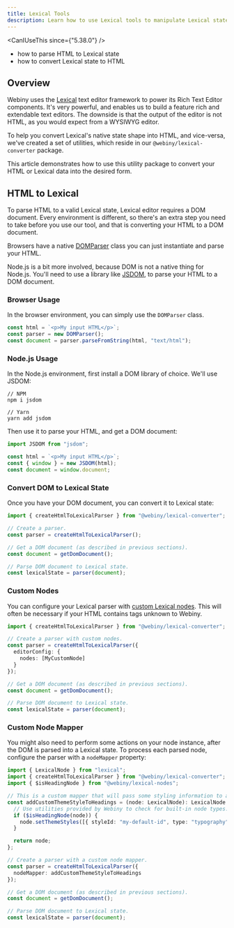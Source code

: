 ```yaml
---
title: Lexical Tools
description: Learn how to use Lexical tools to manipulate Lexical state.
---
```


<CanIUseThis since={"5.38.0"} />

<WhatYouWillLearn>

- how to parse HTML to Lexical state
- how to convert Lexical state to HTML

</WhatYouWillLearn>

## Overview

Webiny uses the [Lexical](https://lexical.dev/) text editor framework to power its Rich Text Editor components. It's very powerful, and enables us to build a feature rich and extendable text editors. The downside is that the output of the editor is not HTML, as you would expect from a WYSIWYG editor.

To help you convert Lexical's native state shape into HTML, and vice-versa, we've created a set of utilities, which reside in our `@webiny/lexical-converter` package.

This article demonstrates how to use this utility package to convert your HTML or Lexical data into the desired form.

## HTML to Lexical

To parse HTML to a valid Lexical state, Lexical editor requires a DOM document. Every environment is different, so there's an extra step you need to take before you use our tool, and that is converting your HTML to a DOM document.

Browsers have a native [DOMParser](https://developer.mozilla.org/en-US/docs/Web/API/DOMParser) class you can just instantiate and parse your HTML.

Node.js is a bit more involved, because DOM is not a native thing for Node.js. You'll need to use a library like [JSDOM](https://github.com/jsdom/jsdom), to parse your HTML to a DOM document.

### Browser Usage

In the browser environment, you can simply use the `DOMParser` class.

```ts Parse HTML to a DOM document in the browser
const html = `<p>My input HTML</p>`;
const parser = new DOMParser();
const document = parser.parseFromString(html, "text/html");
```

### Node.js Usage

In the Node.js environment, first install a DOM library of choice. We'll use JSDOM:

```shell Install JSDOM
// NPM
npm i jsdom

// Yarn
yarn add jsdom
```

Then use it to parse your HTML, and get a DOM document:

```ts Parse HTML to a DOM document in Node.js
import JSDOM from "jsdom";

const html = `<p>My input HTML</p>`;
const { window } = new JSDOM(html);
const document = window.document;
```

### Convert DOM to Lexical State

Once you have your DOM document, you can convert it to Lexical state:

```ts Convert DOM to Lexical State
import { createHtmlToLexicalParser } from "@webiny/lexical-converter";

// Create a parser.
const parser = createHtmlToLexicalParser();

// Get a DOM document (as described in previous sections).
const document = getDomDocument();

// Parse DOM document to Lexical state.
const lexicalState = parser(document);
```

### Custom Nodes

You can configure your Lexical parser with [custom Lexical nodes](https://lexical.dev/docs/concepts/nodes#creating-custom-nodes). This will often be necessary if your HTML contains tags unknown to Webiny.

```ts Add Custom Nodes
import { createHtmlToLexicalParser } from "@webiny/lexical-converter";

// Create a parser with custom nodes.
const parser = createHtmlToLexicalParser({
  editorConfig: {
    nodes: [MyCustomNode]
  }
});

// Get a DOM document (as described in previous sections).
const document = getDomDocument();

// Parse DOM document to Lexical state.
const lexicalState = parser(document);
```

### Custom Node Mapper

You might also need to perform some actions on your node instance, after the DOM is parsed into a Lexical state. To process each parsed node, configure the parser with a `nodeMapper` property:

```ts Add a Custom Node Mapper
import { LexicalNode } from "lexical";
import { createHtmlToLexicalParser } from "@webiny/lexical-converter";
import { $isHeadingNode } from "@webiny/lexical-nodes";

// This is a custom mapper that will pass some styling information to a matching node.
const addCustomThemeStyleToHeadings = (node: LexicalNode): LexicalNode => {
  // Use utilities provided by Webiny to check for built-in node types.
  if ($isHeadingNode(node)) {
    node.setThemeStyles([{ styleId: "my-default-id", type: "typography" }]);
  }

  return node;
};

// Create a parser with a custom node mapper.
const parser = createHtmlToLexicalParser({
  nodeMapper: addCustomThemeStyleToHeadings
});

// Get a DOM document (as described in previous sections).
const document = getDomDocument();

// Parse DOM document to Lexical state.
const lexicalState = parser(document);
```
